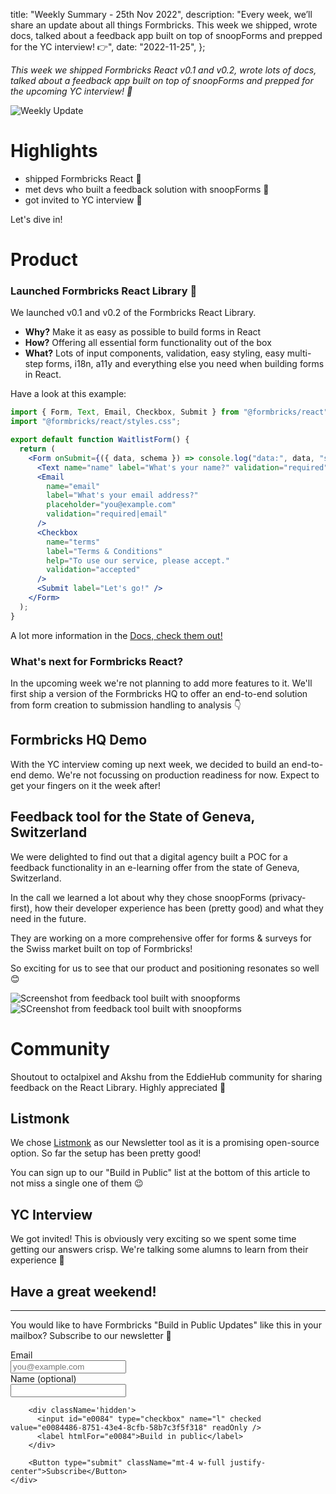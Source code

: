 
  title: "Weekly Summary - 25th Nov 2022",
  description:
    "Every week, we’ll share an update about all things Formbricks. This week we shipped, wrote docs, talked about a feedback app built on top of snoopForms and prepped for the YC interview! 👉",
  date: "2022-11-25",
};

_This week we shipped Formbricks React v0.1 and v0.2, wrote lots of docs, talked about a feedback app built on top of snoopForms and prepped for the upcoming YC interview! 🤸_

<Image src={HeaderImage} alt="Weekly Update" className="rounded-lg" />

# Highlights

- shipped Formbricks React 🚢
- met devs who built a feedback solution with snoopForms 🦝
- got invited to YC interview 🍊

Let's dive in!

##

# Product

### Launched Formbricks React Library 🥳

We launched v0.1 and v0.2 of the Formbricks React Library.

- **Why?** Make it as easy as possible to build forms in React
- **How?** Offering all essential form functionality out of the box
- **What?** Lots of input components, validation, easy styling, easy multi-step forms, i18n, a11y and everything else you need when building forms in React.

Have a look at this example:

```jsx
import { Form, Text, Email, Checkbox, Submit } from "@formbricks/react";
import "@formbricks/react/styles.css";

export default function WaitlistForm() {
  return (
    <Form onSubmit={({ data, schema }) => console.log("data:", data, "schema:", schema)}>
      <Text name="name" label="What's your name?" validation="required" />
      <Email
        name="email"
        label="What's your email address?"
        placeholder="you@example.com"
        validation="required|email"
      />
      <Checkbox
        name="terms"
        label="Terms & Conditions"
        help="To use our service, please accept."
        validation="accepted"
      />
      <Submit label="Let's go!" />
    </Form>
  );
}
```

A lot more information in the [Docs, check them out!](/docs/react-form-library/introduction)

### What's next for Formbricks React?

In the upcoming week we're not planning to add more features to it. We'll first ship a version of the Formbricks HQ to offer an end-to-end solution from form creation to submission handling to analysis 👇

## Formbricks HQ Demo

With the YC interview coming up next week, we decided to build an end-to-end demo. We're not focussing on production readiness for now. Expect to get your fingers on it the week after!

<HeroAnimation />

## Feedback tool for the State of Geneva, Switzerland

We were delighted to find out that a digital agency built a POC for a feedback functionality in an e-learning offer from the state of Geneva, Switzerland.

In the call we learned a lot about why they chose snoopForms (privacy-first), how their developer experience has been (pretty good) and what they need in the future.

They are working on a more comprehensive offer for forms & surveys for the Swiss market built on top of Formbricks!

So exciting for us to see that our product and positioning resonates so well 😊

<div className="md:grid md:grid-cols-2 gap-4">
  <Image src={POC1} alt="Screenshot from feedback tool built with snoopforms" className="rounded-lg" />
  <Image src={POC2} alt="SCreenshot from feedback tool built with snoopforms" className="rounded-lg" />
</div>

##

# Community

Shoutout to octalpixel and Akshu from the EddieHub community for sharing feedback on the React Library. Highly appreciated 🙏

## Listmonk

We chose [Listmonk](https://listmonk.app/) as our Newsletter tool as it is a promising open-source option. So far the setup has been pretty good!

You can sign up to our "Build in Public" list at the bottom of this article to not miss a single one of them 😉

## YC Interview

We got invited! This is obviously very exciting so we spent some time getting our answers crisp. We're talking some alumns to learn from their experience 🤞

## Have a great weekend!

---

<div className="mx-auto max-w-7xl px-5 py-5 bg-white shadow-lg rounded-lg text-md text-gray-700">

You would like to have Formbricks "Build in Public Updates" like this in your mailbox? Subscribe to our
newsletter 💪

<form method="post" action="https://listmonk.formbricks.com/subscription/form" className="listmonk-form">
    <div>
        <input type="hidden" name="nonce" />
        <div>
          <label htmlFor="email" className="block text-sm font-medium text-gray-700">
             Email
          </label>
          <div className="mt-1">
              <input type="email" name="email" required placeholder="you@example.com" className="block w-full rounded-md border-gray-300 shadow-sm focus:border-slate-500 focus:ring-slate-500 sm:text-sm" />
          </div>
        </div>
       <div>
          <label htmlFor="name" className="block text-sm font-medium text-gray-700">
             Name (optional)
          </label>
          <div className="mt-1">
              <input type="text" name="name" required className="block w-full rounded-md border-gray-300 shadow-sm focus:border-slate-500 focus:ring-slate-500 sm:text-sm" />
          </div>
        </div>
       
        <div className='hidden'>
          <input id="e0084" type="checkbox" name="l" checked value="e0084486-8751-43e4-8cfb-58b7c3f5f318" readOnly />
          <label htmlFor="e0084">Build in public</label>
        </div>

        <Button type="submit" className="mt-4 w-full justify-center">Subscribe</Button>
    </div>

</form>
</div>

